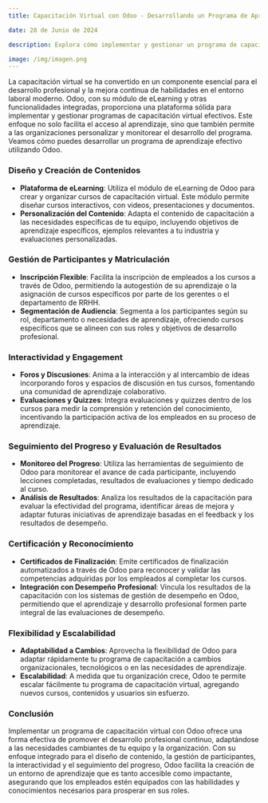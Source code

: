 ```yaml
---
title: Capacitación Virtual con Odoo - Desarrollando un Programa de Aprendizaje Efectivo

date: 28 de Junio de 2024

description: Explora cómo implementar y gestionar un programa de capacitación virtual efectivo utilizando Odoo, desde la creación de contenido hasta el seguimiento del progreso y evaluación de los resultados, potenciando el desarrollo profesional.

image: /img/imagen.png
---
```


La capacitación virtual se ha convertido en un componente esencial para el desarrollo profesional y la mejora continua de habilidades en el entorno laboral moderno. Odoo, con su módulo de eLearning y otras funcionalidades integradas, proporciona una plataforma sólida para implementar y gestionar programas de capacitación virtual efectivos. Este enfoque no solo facilita el acceso al aprendizaje, sino que también permite a las organizaciones personalizar y monitorear el desarrollo del programa. Veamos cómo puedes desarrollar un programa de aprendizaje efectivo utilizando Odoo.

### **Diseño y Creación de Contenidos**

- **Plataforma de eLearning**: Utiliza el módulo de eLearning de Odoo para crear y organizar cursos de capacitación virtual. Este módulo permite diseñar cursos interactivos, con videos, presentaciones y documentos.
- **Personalización del Contenido**: Adapta el contenido de capacitación a las necesidades específicas de tu equipo, incluyendo objetivos de aprendizaje específicos, ejemplos relevantes a tu industria y evaluaciones personalizadas.

### **Gestión de Participantes y Matriculación**

- **Inscripción Flexible**: Facilita la inscripción de empleados a los cursos a través de Odoo, permitiendo la autogestión de su aprendizaje o la asignación de cursos específicos por parte de los gerentes o el departamento de RRHH.
- **Segmentación de Audiencia**: Segmenta a los participantes según su rol, departamento o necesidades de aprendizaje, ofreciendo cursos específicos que se alineen con sus roles y objetivos de desarrollo profesional.

### **Interactividad y Engagement**

- **Foros y Discusiones**: Anima a la interacción y al intercambio de ideas incorporando foros y espacios de discusión en tus cursos, fomentando una comunidad de aprendizaje colaborativo.
- **Evaluaciones y Quizzes**: Integra evaluaciones y quizzes dentro de los cursos para medir la comprensión y retención del conocimiento, incentivando la participación activa de los empleados en su proceso de aprendizaje.

### **Seguimiento del Progreso y Evaluación de Resultados**

- **Monitoreo del Progreso**: Utiliza las herramientas de seguimiento de Odoo para monitorear el avance de cada participante, incluyendo lecciones completadas, resultados de evaluaciones y tiempo dedicado al curso.
- **Análisis de Resultados**: Analiza los resultados de la capacitación para evaluar la efectividad del programa, identificar áreas de mejora y adaptar futuras iniciativas de aprendizaje basadas en el feedback y los resultados de desempeño.

### **Certificación y Reconocimiento**

- **Certificados de Finalización**: Emite certificados de finalización automatizados a través de Odoo para reconocer y validar las competencias adquiridas por los empleados al completar los cursos.
- **Integración con Desempeño Profesional**: Vincula los resultados de la capacitación con los sistemas de gestión de desempeño en Odoo, permitiendo que el aprendizaje y desarrollo profesional formen parte integral de las evaluaciones de desempeño.

### **Flexibilidad y Escalabilidad**

- **Adaptabilidad a Cambios**: Aprovecha la flexibilidad de Odoo para adaptar rápidamente tu programa de capacitación a cambios organizacionales, tecnológicos o en las necesidades de aprendizaje.
- **Escalabilidad**: A medida que tu organización crece, Odoo te permite escalar fácilmente tu programa de capacitación virtual, agregando nuevos cursos, contenidos y usuarios sin esfuerzo.

### **Conclusión**

Implementar un programa de capacitación virtual con Odoo ofrece una forma efectiva de promover el desarrollo profesional continuo, adaptándose a las necesidades cambiantes de tu equipo y la organización. Con su enfoque integrado para el diseño de contenido, la gestión de participantes, la interactividad y el seguimiento del progreso, Odoo facilita la creación de un entorno de aprendizaje que es tanto accesible como impactante, asegurando que los empleados estén equipados con las habilidades y conocimientos necesarios para prosperar en sus roles.